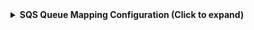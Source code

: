 <details>
<summary><b>SQS Queue Mapping Configuration (Click to expand)</b></summary>

```yaml showLineNumbers
resources:
  - kind: AWS::SQS::Queue
    selector:
      query: 'true'
    port:
      entity:
        mappings:
          identifier: .QueueUrl
          title: .QueueName
          blueprint: sqsQueue
          properties:
            queueName: .QueueName
            queueUrl: .QueueUrl
            queueArn: .QueueArn
            fifoQueue: .FifoQueue
            visibilityTimeout: .VisibilityTimeout
          relations:
            awsAccount: .awsAccount
```

</details>


